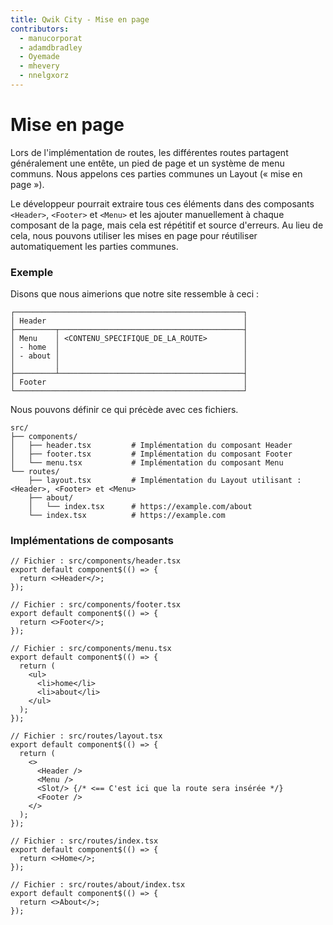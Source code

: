 ```yaml
---
title: Qwik City - Mise en page
contributors:
  - manucorporat
  - adamdbradley
  - Oyemade
  - mhevery
  - nnelgxorz
---
```


# Mise en page

Lors de l'implémentation de routes, les différentes routes partagent généralement une entête, un pied de page et un système de menu communs. Nous appelons ces parties communes un Layout (« mise en page »).

Le développeur pourrait extraire tous ces éléments dans des composants `<Header>`, `<Footer>` et `<Menu>` et les ajouter manuellement à chaque composant de la page, mais cela est répétitif et source d'erreurs. Au lieu de cela, nous pouvons utiliser les mises en page pour réutiliser automatiquement les parties communes.

### Exemple

Disons que nous aimerions que notre site ressemble à ceci :

```
┌───────────────────────────────────────────────────┐
│ Header                                            │
├─────────┬─────────────────────────────────────────┤
│ Menu    │ <CONTENU_SPECIFIQUE_DE_LA_ROUTE>        │
│ - home  │                                         │
│ - about │                                         │
│         │                                         │
├─────────┴─────────────────────────────────────────┤
│ Footer                                            │
└───────────────────────────────────────────────────┘
```

Nous pouvons définir ce qui précède avec ces fichiers.

```
src/
├── components/
│   ├── header.tsx         # Implémentation du composant Header
│   ├── footer.tsx         # Implémentation du composant Footer
│   └── menu.tsx           # Implémentation du composant Menu
└── routes/
    ├── layout.tsx         # Implémentation du Layout utilisant : <Header>, <Footer> et <Menu>
    ├── about/
    │   └── index.tsx      # https://example.com/about
    └── index.tsx          # https://example.com
```

### Implémentations de composants

```tsx
// Fichier : src/components/header.tsx
export default component$(() => {
  return <>Header</>;
});
```

```tsx
// Fichier : src/components/footer.tsx
export default component$(() => {
  return <>Footer</>;
});
```

```tsx
// Fichier : src/components/menu.tsx
export default component$(() => {
  return (
    <ul>
      <li>home</li>
      <li>about</li>
    </ul>
  );
});
```

```tsx
// Fichier : src/routes/layout.tsx
export default component$(() => {
  return (
    <>
      <Header />
      <Menu />
      <Slot/> {/* <== C'est ici que la route sera insérée */}
      <Footer />
    </>
  );
});
```

```tsx
// Fichier : src/routes/index.tsx
export default component$(() => {
  return <>Home</>;
});
```

```tsx
// Fichier : src/routes/about/index.tsx
export default component$(() => {
  return <>About</>;
});
```
